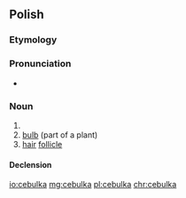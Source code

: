 ==Polish==

===Etymology===
{{suffix|cebula|ka|lang=pl}}

===Pronunciation===
* {{IPA|[t͡sɛˈbulka]|lang=pl}}

===Noun===
{{pl-noun|f}}

# {{diminutive of|cebula|lang=pl}}
# [[bulb]] (part of a plant)
# [[hair]] [[follicle]]

====Declension====
{{pl-decl-noun-f}}

[[io:cebulka]]
[[mg:cebulka]]
[[pl:cebulka]]
[[chr:cebulka]]